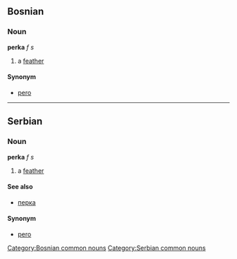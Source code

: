 ==Bosnian==
===Noun===
'''perka''' ''f s''
#a [[feather]]
====Synonym====
*[[pero]]
[[Category:Bosnian common nouns]]

----

==Serbian==
===Noun===
'''perka''' ''f s''
#a [[feather]]
====See also====
*[[перка]]
====Synonym====
*[[pero]]
[[Category:Serbian common nouns]]
